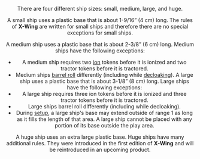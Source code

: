 <Header title="Ship sizes" />

There are four different ship sizes: small, medium, large, and huge.

A small ship uses a plastic base that is about 1-9/16” (4 cm) long. The rules
of **X-Wing** are written for small ships and therefore there are no special
exceptions for small ships.

A medium ship uses a plastic base that is about 2-3/8” (6 cm) long. Medium
ships have the following exceptions:

- A medium ship requires two [ion](/article/Ion) tokens before it is ionized and two tractor
  tokens before it is tractored.
- Medium ships [barrel roll](/article/Barrel_Roll) differently (including while [decloaking](/article/Cloak)).
  A large ship uses a plastic base that is about 3-1/8” (8 cm) long. Large ships
  have the following exceptions:
- A large ship requires three ion tokens before it is ionized and three
  tractor tokens before it is tractored.
- Large ships barrel roll differently (including while decloaking).
- During [setup](/article/Setup), a large ship's base may extend outside of range 1 as long
  as it fills the length of that area. A large ship cannot be placed with any
  portion of its base outside the play area.

A huge ship uses an extra large plastic base. Huge ships have many additional
rules. They were introduced in the first edition of
**X-Wing** and will be
reintroduced in an upcoming product.
